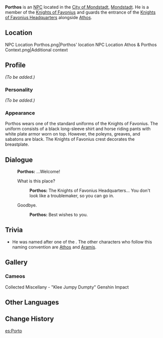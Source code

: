 {{Meta
<!-- Remove this template after adding the missing info -->
|missing_NPC_profile  = yes
}}
{{Character Infobox
|type             = NPC
|image            = NPC Porthos.png
|region           = Mondstadt
|title            = Knight of Favonius
|affiliation      = Knights of Favonius
}}
'''Porthos''' is an [[NPC]] located in the [[City of Mondstadt]], [[Mondstadt]]. He is a member of the [[Knights of Favonius]] and guards the entrance of the [[Knights of Favonius Headquarters]] alongside [[Athos]].

==Location==
<gallery>
NPC Location Porthos.png|Porthos' location
NPC Location Athos & Porthos Context.png|Additional context
</gallery>

==Profile==
<!--detailed story/lore information goes here-->
''(To be added.)''

===Personality===
''(To be added.)''

===Appearance===
Porthos wears one of the standard uniforms of the Knights of Favonius. The uniform consists of a black long-sleeve shirt and horse riding pants with white plate armor worn on top. However, the poleyns, greaves, and sabatons are black. The Knights of Favonius crest decorates the breastplate.

==Dialogue==
{{Dialogue start}}
:'''Porthos:''' ...Welcome!
:{{DIcon}} What is this place?
::'''Porthos:''' The Knights of Favonius Headquarters... You don't look like a troublemaker, so you can go in.
:{{DIcon}} Goodbye.
::'''Porthos:''' Best wishes to you.
{{Dialogue end}}

==Trivia==
* He was named after one of the ''{{w|The Three Musketeers}}.'' The other characters who follow this naming convention are [[Athos]] and [[Aramis]].

==Gallery==
===Cameos===
<gallery>
Collected Miscellany - "Klee Jumpy Dumpty" Genshin Impact
</gallery>

==Other Languages==
{{Other Languages
|default_hidden = 1
|en      = Porthos
|zhs     = 波尔托
|zhs_rm  = Bō'ěrtuō
|zht     = 波爾托
|zht_rm  = Bō'ěrtuō
|ja      = ポルトス
|ja_rm   = Porutosu
|ko      = 포르토
|ko_rm   = Poreuto
|es      = Porto
|fr      = Porthos
|ru      = Портос
|th      = Porthos
|vi      = Porthos
|de      = Porthos
|id      = Porthos
|pt      = Porto
|tr      = Porthos
|it      = Porthos
}}

==Change History==
{{Change History|1.0}}

[[es:Porto]]